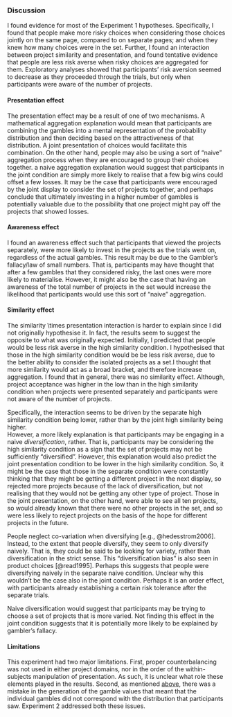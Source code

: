 ### Discussion {#discussion-aggregation-1}

I found evidence for most of the Experiment 1 hypotheses. Specifically, I found
that people make more risky choices when considering those choices jointly on
the same page, compared to on separate pages; and when they knew how many
choices were in the set. Further, I found an interaction between project
similarity and presentation, and found tentative evidence that people are less
risk averse when risky choices are aggregated for them. Exploratory analyses
showed that participants' risk aversion seemed to decrease as they proceeded
through the trials, but only when participants were aware of the number of
projects.

#### Presentation effect

The presentation effect may be a result of one of two mechanisms.
A mathematical aggregation explanation would mean that participants are
combining the gambles into a mental representation of the probability distribution
and then deciding based on the attractiveness of that distribution. A joint
presentation of choices would facilitate this combination. On the other hand, people
may also be using a sort of "naive" aggregation process when they are encouraged to
group their choices together. a naive aggregation explanation would suggest that participants in the joint
condition are simply more likely to realise that a few big wins could offset a few losses.
It may be the case that participants were encouraged by the joint display to consider the set of projects together, and
perhaps conclude that ultimately investing in a higher number of gambles is
potentially valuable due to the possibility that one project might pay off the
projects that showed losses. 

#### Awareness effect

I found an awareness effect such that participants that viewed the projects
separately, were more likely to invest in the projects as the trials went on,
regardless of the actual gambles. This result may be due to the 
Gambler's fallacy/law of small numbers. That is, participants may have thought that
after a few gambles that they considered risky, the last ones were more likely to materialise.
However, it might also be the case  that having an awareness of
the total number of projects in the set would increase the likelihood that
participants would use this sort of "naive" aggregation.

#### Similarity effect

The similarity \\times presentation interaction is harder to explain
since I did not originally hypothesise it. In fact, the results seem to suggest
the opposite to what was originally expected.
Initially, I predicted that people would be less risk averse in the high
similarity condition. I
hypothesised that those in the high similarity condition would be be less risk
averse, due to the better ability to consider the isolated projects as a set.I thought that more similarity would act as a broad
bracket, and therefore increase aggregation. I found that in general, there was
no similarity effect. Although, project acceptance was higher in the low than in
the high similarity condition when projects were presented separately and
participants were not aware of the number of projects.

Specifically, the interaction
seems to be driven by the separate high similarity condition being lower, rather
than by the joint high similarity being higher.  
However, a more likely explanation is that participants may be engaging in a
naive *diversification*, rather. That is, participants may be considering the
high similarity condition as a sign that the set of projects may not be
sufficiently "diversified". However, this explanation would also predict the
joint presentation condition to be lower in the high similarity condition. So,
it might be the case that those in the separate condition were constantly
thinking that they might be getting a different project in the next display, so
rejected more projects because of the lack of diversification, but not realising
that they would not be getting any other type of project. Those in the joint
presentation, on the other hand, were able to see all ten projects, so would
already known that there were no other projects in the set, and so were less
likely to reject projects on the basis of the hope for different projects in the
future.

People neglect co-variation when diversifying [e.g., @hedesstrom2006].
Instead, to the extent that people diversify, they seem to only diversify
naively. That is, they could be said to be looking for variety, rather than
diversification in the strict sense. This "diversification bias" is also seen in
product choices [@read1995]. Perhaps this suggests that people were
diversifying naively in the separate naive condition. Unclear why this wouldn't
be the case also in the joint condition. Perhaps it is an order effect, with
participants already establishing a certain risk tolerance after the separate
trials.

Naive diversification would suggest that
participants may be trying to choose a set of projects that is more varied.
Not finding this effect in the joint condition suggests that it is potentially
more likely to be explained by gambler's fallacy.

#### Limitations

This experiment had two major limitations. First, proper counterbalancing was
not used in either project domains, nor in the order of the within-subjects
manipulation of presentation. As such, it is unclear what role these elements
played in the results. Second, as mentioned
[above](#outcome-distribution-aggregation-3), there was a mistake in the
generation of the gamble values that meant that the individual gambles did not
correspond with the distribution that participants saw. Experiment 2 addressed
both these issues.